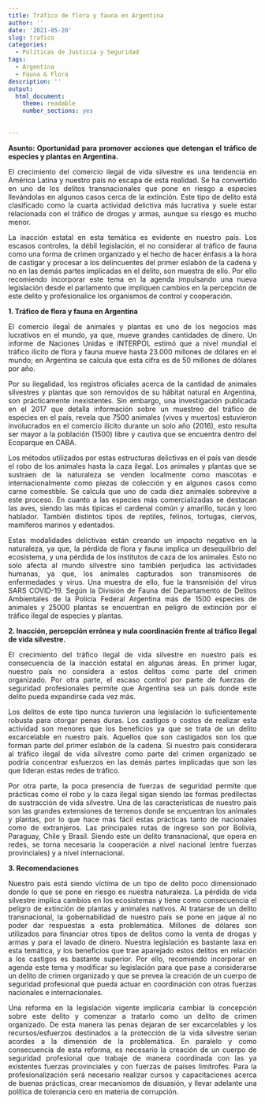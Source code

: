 ```yaml
---
title: Tráfico de flora y fauna en Argentina
author: ''
date: '2021-05-20'
slug: trafico
categories:
  - Políticas de Justicia y Seguridad
tags:
  - Argentina
  - Fauna & Flora
description: ''
output: 
  html_document: 
    theme: readable
    number_sections: yes
    
   
---
```


<div style="text-align: justify">

**Asunto: Oportunidad para promover acciones que detengan el tráfico de especies y plantas en Argentina.**


El crecimiento del comercio ilegal de vida silvestre es una tendencia en América Latina y nuestro país no escapa de esta realidad. Se ha convertido en uno de los delitos transnacionales que pone en riesgo a especies llevándolas en algunos casos cerca de la extinción. Este tipo de delito está clasificado como la cuarta actividad delictiva más lucrativa y suele estar relacionada con el tráfico de drogas y armas, aunque su riesgo es mucho menor.

La inacción estatal en esta temática es evidente en nuestro país. Los escasos controles, la débil legislación, el no considerar al tráfico de fauna como una forma de crimen organizado y el hecho de hacer énfasis a la hora de castigar y procesar a los delincuentes del primer eslabón de la cadena y no en las demás partes implicadas en el delito, son muestra de ello. Por ello recomiendo incorporar este tema en la agenda impulsando una nueva legislación desde el parlamento que impliquen cambios en la percepción de este delito y profesionalice los organismos de control y cooperación.

**1.	Tráfico de flora y fauna en Argentina**

El comercio ilegal de animales y plantas es uno de los negocios más lucrativos en el mundo, ya que, mueve grandes cantidades de dinero. Un informe de Naciones Unidas e INTERPOL estimó que a nivel mundial el tráfico ilícito de flora y fauna mueve hasta 23.000 millones de dólares en el mundo; en Argentina se calcula que esta cifra es de 50 millones de dólares por año. 

Por su ilegalidad, los registros oficiales acerca de la cantidad de animales silvestres y plantas que son removidos de su hábitat natural en Argentina, son prácticamente inexistentes. Sin embargo, una investigación publicada en el 2017 que detalla información sobre un muestreo del tráfico de especies en el país, revela que 7500 animales (vivos y muertos) estuvieron involucrados en el comercio ilícito durante un solo año (2016), esto resulta ser mayor a la población (1500) libre y cautiva que se encuentra dentro del Ecoparque en CABA. 

Los métodos utilizados por estas estructuras delictivas en el país van desde el robo de los animales hasta la caza ilegal. Los animales y plantas que se sustraen de la naturaleza se venden localmente como mascotas e internacionalmente como piezas de colección y en algunos casos como carne comestible. Se calcula que uno de cada diez animales sobrevive a este proceso. En cuanto a las especies más comercializadas se destacan las aves, siendo las más típicas el cardenal común y amarillo, tucán y loro hablador. También distintos tipos de reptiles, felinos, tortugas, ciervos, mamíferos marinos y edentados. 

Estas modalidades delictivas están creando un impacto negativo en la naturaleza, ya que, la pérdida de flora y fauna implica un desequilibrio del ecosistema, y una pérdida de los institutos de caza de los animales. Esto no solo afecta al mundo silvestre sino también perjudica las actividades humanas, ya que, los animales capturados son transmisores de enfermedades y virus. Una muestra de ello, fue la transmisión del virus SARS COVID-19. Según la División de Fauna del Departamento de Delitos Ambientales de la Policía Federal Argentina más de 1500 especies de animales y 25000 plantas se encuentran en peligro de extinción por el tráfico ilegal de especies y plantas. 

**2. Inacción, percepción errónea y nula coordinación frente al tráfico ilegal de vida silvestre.**

El crecimiento del tráfico ilegal de vida silvestre en nuestro país es consecuencia de la inacción estatal en algunas áreas. En primer lugar, nuestro país no considera a estos delitos como parte del crimen organizado. Por otra parte, el escaso control por parte de fuerzas de seguridad profesionales permite que Argentina sea un país donde este delito pueda expandirse cada vez más.

Los delitos de este tipo nunca tuvieron una legislación lo suficientemente robusta para otorgar penas duras. Los castigos o costos de realizar esta actividad son menores que los beneficios ya que se trata de un delito excarcelable en nuestro país. Aquellos que son castigados son los que forman parte del primer eslabón de la cadena.  Si nuestro país considerara al tráfico ilegal de vida silvestre como parte del crimen organizado se podría concentrar esfuerzos en las demás partes implicadas que son las que lideran estas redes de tráfico.

Por otra parte, la poca presencia de fuerzas de seguridad permite que prácticas como el robo y la caza ilegal sigan siendo las formas predilectas de sustracción de vida silvestre. Una de las características de nuestro país son las grandes extensiones de terrenos donde se encuentran los animales y plantas, por lo que hace más fácil estas prácticas tanto de nacionales como de extranjeros. Las principales rutas de ingreso son por Bolivia, Paraguay, Chile y Brasil. Siendo este un delito transnacional, que opera en redes, se torna necesaria la cooperación a nivel nacional (entre fuerzas provinciales) y a nivel internacional.

**3. Recomendaciones**

Nuestro país está siendo víctima de un tipo de delito poco dimensionado donde lo que se pone en riesgo es nuestra naturaleza. La pérdida de vida silvestre implica cambios en los ecosistemas y tiene como consecuencia el peligro de extinción de plantas y animales nativos. Al tratarse de un delito transnacional, la gobernabilidad de nuestro país se pone en jaque al no poder dar respuestas a esta problemática. Millones de dólares son utilizados para financiar otros tipos de delitos como la venta de drogas y armas y para el lavado de dinero. Nuestra legislación es bastante laxa en esta temática, y los beneficios que trae aparejado estos delitos en relación a los castigos es bastante superior. Por ello, recomiendo incorporar en agenda este tema y modificar su legislación para que pase a considerarse un delito de crimen organizado y que se prevea la creación de un cuerpo de seguridad profesional que pueda actuar en coordinación con otras fuerzas nacionales e internacionales.

Una reforma en la legislación vigente implicaría cambiar la concepción sobre este delito y comenzar a tratarlo como un delito de crimen organizado. De esta manera las penas dejaran de ser excarcelables y los recursos/esfuerzos destinados a la protección de la vida silvestre serian acordes a la dimensión de la problemática. En paralelo y como consecuencia de esta reforma, es necesario la creación de un cuerpo de seguridad profesional que trabaje de manera coordinada con las ya existentes fuerzas provinciales y con fuerzas de países limítrofes. Para la profesionalización será necesario realizar cursos y capacitaciones acerca de buenas prácticas, crear mecanismos de disuasión, y llevar adelante una política de tolerancia cero en materia de corrupción. 

<div/>